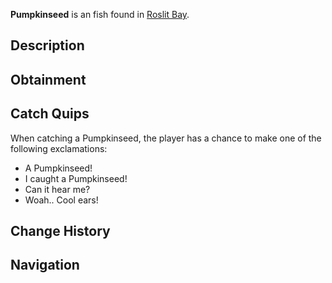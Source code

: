 {{FishInfobox
|image          = Pumpkinseed.png
|rarity         = Uncommon
|sea            = First Sea
|location       = [[Roslit Bay]]
|sublocation    = Freshwater
|sources        = Common Crate, Fishing Rod
|radar_location = 
|xp             = 30
|weather        = Clear
|time           = 
|season         = Summer
|bait           = Minnow
|base_weight    = 0.5
|base_value     = 90
|weight_range   = 0.4
|base_chance    = 65
|base_resil     = 80
}}
'''Pumpkinseed''' is an {{Rarity|Uncommon}} fish found in [[Roslit Bay]].

== Description ==
{{Description|Pumpkinseed are known for their distinctive red or orange edge on the ear flap and their round body shape. They prefer warmer waters and are often found in Roslit Bays freshwater. Pumpkinseed are also much less aggressive compared to other sunfish species.|Bestiary Entry}}

== Obtainment ==
{{Description|Found in Roslit freshwater during warm days.|Bestiary Hint}}
{{Fish Availability|
Roslit Bay/Freshwater Pond
Roslit Bay/Freshwater Pond Seaweed
|top_rods      = 
Leviathan's Fang Rod\280220.35\227118.68;
Trident Rod\265671.84\147218.14;
Free Spirit Rod\261853.56\146956.43;
No-Life Rod\243144.45\210341.11;
Azure Of Lagoon\242138.61\144993.61;
Training Rod\239000.85\277411.12;
Flimsy Rod\210651.57\175985.78;
Resourceful Rod\215788.17\200242.34;
Egg Rod\227769.32\217238.25;
Verdant Shear Rod\226203.3\215744.64;
Seraphic Rod\235215.18\209216.32;
Challenger's Rod\231530.63\191498.32;
Ethereal Prism Rod\230813.53\196021.15;
Rod Of The Forgotten Fang\229558.92\191043.91;
Rod Of The Exalted One\225183.68\168952.76;
Blazebringer Rod\224716.62\190962.84;
Zeus Rod\223228.72\189698.43;
Depthseeker Rod\222147.08\194046.75;
Rod Of The Depths\221657.98\173759.39;
Avalanche Rod\219362.87\187792.94;
Volcanic Rod\218026.45\185277.57;
Steady Rod\109262.35\96286.45
|recommended   = Trident Rod
}}

== Catch Quips ==
When catching a Pumpkinseed, the player has a chance to make one of the following exclamations:
* A Pumpkinseed!
* I caught a Pumpkinseed!
* Can it hear me?
* Woah.. Cool ears!

== Change History ==
{{Change History|{{subst:Current Version}}}}

== Navigation ==
{{Fish Navbox|Roslit Bay}}